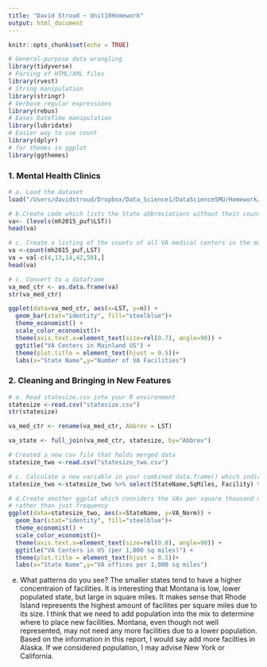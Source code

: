```yaml
---
title: "David Stroud ~ Unit10Homework"
output: html_document
---
```


```r
knitr::opts_chunk$set(echo = TRUE)
```

```r
# General-purpose data wrangling
library(tidyverse)  
# Parsing of HTML/XML files  
library(rvest)    
# String manipulation
library(stringr)   
# Verbose regular expressions
library(rebus)     
# Eases DateTime manipulation
library(lubridate)
# Easier way to use count
library(dplyr)
# for themes in ggplot
library(ggthemes) 
```

### 1. Mental Health Clinics 
```r
# a. Load the dataset
load("/Users/davidstroud/Dropbox/Data_Science1/DataScienceSMU/Homework/Unit10/N-MHSS-2015-DS0001-bndl-data-r/N-MHSS-2015-DS0001-data/N-MHSS-2015-DS0001-data-r.rda")
```

```r
# b.Create code which lists the State abbreviations without their counts
va<- (levels(mh2015_puf$LST))
head(va)
```


```r
# c. Create a listing of the counts of all VA medical centers in the mainland US by state
va <-count(mh2015_puf,LST)
va = va[-c(4,13,14,42,50),]
head(va)
```


```r
# c. Convert to a dataframe 
va_med_ctr <- as.data.frame(va)
str(va_med_ctr)
```




```r
ggplot(data=va_med_ctr, aes(x=LST, y=n)) +
  geom_bar(stat="identity", fill="steelblue")+
  theme_economist() + 
  scale_color_economist()+
  theme(axis.text.x=element_text(size=rel(0.7), angle=90)) +
  ggtitle("VA Centers in Mainland US") +
  theme(plot.title = element_text(hjust = 0.5))+
  labs(x="State Name",y="Number of VA Facilities")
```



### 2. Cleaning and Bringing in New Features
```r
# a. Read statesize.csv into your R environment
statesize <-read.csv("statesize.csv")
str(statesize)
```


```r
va_med_ctr <- rename(va_med_ctr, Abbrev = LST)
```


```r
va_state <- full_join(va_med_ctr, statesize, by="Abbrev")
```


```r
# Created a new csv file that holds merged data
statesize_two <-read.csv("statesize_two.csv")
```


```r
# c. Calculate a new variable in your combined data.frame() which indicates the VA hospitals per thousand square miles
statesize_two <-statesize_two %>% select(StateName,SqMiles, Facility) %>% mutate(VA_Norm = Facility/SqMiles)
```

```r
# d.Create another ggplot which considers the VAs per square thousand miles,
# rather than just frequency
ggplot(data=statesize_two, aes(x=StateName, y=VA_Norm)) +
  geom_bar(stat="identity", fill="steelblue")+
  theme_economist() + 
  scale_color_economist()+
  theme(axis.text.x=element_text(size=rel(0.8), angle=90)) +
  ggtitle("VA Centers in US (per 1,000 sq miles)") +
  theme(plot.title = element_text(hjust = 0.5))+
  labs(x="State Name",y="VA offices per 1,000 sq miles")
```

e. What patterns do you see? The smaller states tend to have a higher concentraion of facilities. 
  It is interesting that Montana is low, lower populated state, but large in square miles. It makes   sense that Rhode Island represents the highest amount of facilites per square miles due to its
  size. I think that we need to add population into the mix to determine where to place new 
  facilities.  Montana, even though not well represented, may not need any more facilities due 
  to a lower population. Based on the information in this report, I would say add more facilties
  in Alaska. If we considered population, I may advise New York or California. 

